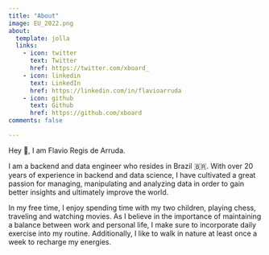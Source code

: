 ```yaml
---
title: "About"
image: EU_2022.png
about:
  template: jolla
  links:
    - icon: twitter
      text: Twitter
      href: https://twitter.com/xboard_
    - icon: linkedin
      text: LinkedIn
      href: https://linkedin.com/in/flavioarruda
    - icon: github
      text: Github
      href: https://github.com/xboard
comments: false

---
```


Hey 👋, I am Flavio Regis de Arruda.

I am a backend and data engineer who resides in Brazil 🇧🇷. With over 20 years of experience in backend and data science, I have cultivated a great passion for managing, manipulating and analyzing data in order to gain better insights and ultimately improve the world.

In my free time, I enjoy spending time with my two children, playing chess, traveling and watching movies. As I believe in the importance of maintaining a balance between work and personal life, I make sure to incorporate daily exercise into my routine. Additionally, I like to walk in nature at least once a week to recharge my energies.